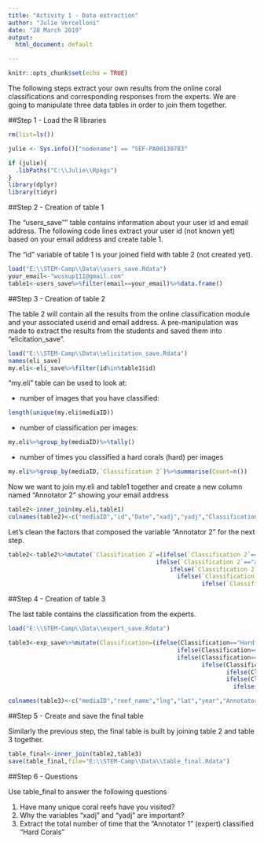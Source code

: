 ```yaml
---
title: "Activity 1 - Data extraction"
author: "Julie Vercelloni"
date: "28 March 2019"
output:
  html_document: default

---
```


<style>
table, td, th {
 border: none;
 padding-left: 1em;
 padding-right: 1em;
 min-width: 50%;
 margin-left: auto;
 margin-right: auto;
 margin-top: 1em;
 margin-bottom: 1em;
}
</style>

```r
knitr::opts_chunk$set(echo = TRUE)
```

The following steps extract your own results from the online coral classifications and corresponding responses from the experts. We are going to manipulate three data tables in order to join them together. 



##Step 1 - Load the R libraries

```r
rm(list=ls())

julie <- Sys.info()["nodename"] == "SEF-PA00130783"

if (julie){
  .libPaths("C:\\Julie\\Rpkgs")
}
library(dplyr)
library(tidyr)

```


##Step 2 - Creation of table 1

The "users_save"" table contains information about your user id and email address. The following code lines extract your user id (not known yet) based on your email address and create table 1. 

The "id" variable of table 1 is your joined field with table 2 (not created yet). 

```r
load("E:\\STEM-Camp\\Data\\users_save.Rdata")
your_email<-"wussup111@gmail.com"
table1<-users_save%>%filter(email==your_email)%>%data.frame()
```

##Step 3 - Creation of table 2

The table 2 will contain all the results from the online classification module and your associated userid and email address. 
A pre-manipulation was made to extract the results from the students and saved them into "elicitation_save".  

```r
load("E:\\STEM-Camp\\Data\\elicitation_save.Rdata")
names(eli_save)
my.eli<-eli_save%>%filter(id%in%table1$id)
```
"my.eli" table can be used to look at:

- number of images that you have classified: 
```r
length(unique(my.eli$mediaID))
```

- number of classification per images: 
```r
my.eli%>%group_by(mediaID)%>%tally()
```

- number of times you classified a hard corals (hard) per images
```r
my.eli%>%group_by(mediaID,`Classification 2`)%>%summarise(Count=n())
```

Now we want to join my.eli and table1 together and create a new column named "Annotator 2" showing your email address 

```r
table2<-inner_join(my.eli,table1)
colnames(table2)<-c("mediaID","id","Date","xadj","yadj","Classification 2","Annotator 2")
```

Let's clean the factors that composed the variable "Annotator 2" for the next step. 

```r
table2<-table2%>%mutate(`Classification 2`=(ifelse(`Classification 2`=="hard","Hard Corals",
                                          ifelse(`Classification 2`=="algue","Algae",
                                              ifelse(`Classification 2`=="soft","Soft Corals",
                                                ifelse(`Classification 2`=="sand","Sand",
                                                       ifelse(`Classification 2`=="other","Other","Not_benthic")))))))

```

##Step 4 - Creation of table 3

The last table contains the classification from the experts. 

```r
load("E:\\STEM-Camp\\Data\\expert_save.Rdata")

table3<-exp_save%>%mutate(Classification=(ifelse(Classification=="Hard corals","Hard Corals",
                                                ifelse(Classification=="Hard Corals","Hard Corals",
                                                ifelse(Classification=="Algae","Algae",
                                                       ifelse(Classification=="Soft Coral","Soft Corals",
                                                              ifelse(Classification=="Soft Corals","Soft Corals",
                                                              ifelse(Classification=="Sand","Sand",
                                                                ifelse(Classification=="Other","Other","Not_benthic")))))))))

colnames(table3)<-c("mediaID","reef_name","lng","lat","year","Annotator1","xadj","yadj","Classification 1")
```

##Step 5 - Create and save the final table

Similarly the previous step, the final table is built by joining table 2 and table 3 together. 


```r
table_final<-inner_join(table2,table3)
save(table_final,file="E:\\STEM-Camp\\Data\\table_final.Rdata")
```

##Step 6 - Questions

Use table_final to answer the following questions

1. Have many unique coral reefs have you visited?    
2. Why the variables "xadj" and "yadj" are important?
3. Extract the total number of time that the "Annotator 1" (expert) classified "Hard Corals"